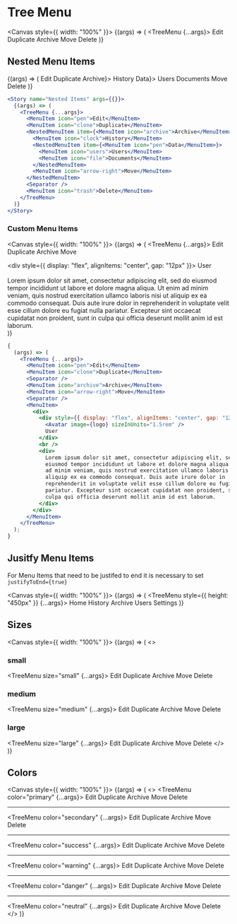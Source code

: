
<Meta title="General/Tree Menu" component={TreeMenu} />

# Tree Menu

<Canvas style={{ width: "100%" }}>
  <Story name="Default" args={{}}>
    {(args) => (
      <TreeMenu {...args}>
        <MenuItem icon="pen">Edit</MenuItem>
        <MenuItem icon="clone">Duplicate</MenuItem>
        <Separator />
        <MenuItem icon="archive">Archive</MenuItem>
        <MenuItem icon="arrow-right">Move</MenuItem>
        <Separator />
        <MenuItem icon="trash">Delete</MenuItem>
      </TreeMenu>
    )}
  </Story>
</Canvas>

<ArgsTable story="Default" />

## Nested Menu Items

<Story name="Nested Items" args={{}}>
  {(args) => (
    <TreeMenu {...args}>
      <MenuItem icon="pen">Edit</MenuItem>
      <MenuItem icon="clone">Duplicate</MenuItem>
      <NestedMenuItem item={<MenuItem icon="archive">Archive</MenuItem>}>
        <MenuItem icon="clock">History</MenuItem>
        <NestedMenuItem item={<MenuItem icon="pen">Data</MenuItem>}>
          <MenuItem icon="users">Users</MenuItem>
          <MenuItem icon="file">Documents</MenuItem>
        </NestedMenuItem>
        <MenuItem icon="arrow-right">Move</MenuItem>
      </NestedMenuItem>
      <Separator />
      <MenuItem icon="trash">Delete</MenuItem>
    </TreeMenu>
  )}
</Story>

```jsx
<Story name="Nested Items" args={{}}>
  {(args) => (
    <TreeMenu {...args}>
      <MenuItem icon="pen">Edit</MenuItem>
      <MenuItem icon="clone">Duplicate</MenuItem>
      <NestedMenuItem item={<MenuItem icon="archive">Archive</MenuItem>}>
        <MenuItem icon="clock">History</MenuItem>
        <NestedMenuItem item={<MenuItem icon="pen">Data</MenuItem>}>
          <MenuItem icon="users">Users</MenuItem>
          <MenuItem icon="file">Documents</MenuItem>
        </NestedMenuItem>
        <MenuItem icon="arrow-right">Move</MenuItem>
      </NestedMenuItem>
      <Separator />
      <MenuItem icon="trash">Delete</MenuItem>
    </TreeMenu>
  )}
</Story>
```

### Custom Menu Items

<Canvas style={{ width: "100%" }}>
  <Story name="Custom Items" args={{}}>
    {(args) => (
      <TreeMenu {...args}>
        <MenuItem icon="pen">Edit</MenuItem>
        <MenuItem icon="clone">Duplicate</MenuItem>
        <Separator />
        <MenuItem icon="archive">Archive</MenuItem>
        <MenuItem icon="arrow-right">Move</MenuItem>
        <Separator />
        <MenuItem>
          <div>
            <div style={{ display: "flex", alignItems: "center", gap: "12px" }}>
              <Avatar image={logo} sizeInUnits="1.5rem" />
              User
            </div>
            <br />
            <div>
              Lorem ipsum dolor sit amet, consectetur adipiscing elit, sed do
              eiusmod tempor incididunt ut labore et dolore magna aliqua. Ut
              enim ad minim veniam, quis nostrud exercitation ullamco laboris
              nisi ut aliquip ex ea commodo consequat. Duis aute irure dolor in
              reprehenderit in voluptate velit esse cillum dolore eu fugiat
              nulla pariatur. Excepteur sint occaecat cupidatat non proident,
              sunt in culpa qui officia deserunt mollit anim id est laborum.
            </div>
          </div>
        </MenuItem>
      </TreeMenu>
    )}
  </Story>
</Canvas>

```jsx
{
  (args) => (
    <TreeMenu {...args}>
      <MenuItem icon="pen">Edit</MenuItem>
      <MenuItem icon="clone">Duplicate</MenuItem>
      <Separator />
      <MenuItem icon="archive">Archive</MenuItem>
      <MenuItem icon="arrow-right">Move</MenuItem>
      <Separator />
      <MenuItem>
        <div>
          <div style={{ display: "flex", alignItems: "center", gap: "12px" }}>
            <Avatar image={logo} sizeInUnits="1.5rem" />
            User
          </div>
          <br />
          <div>
            Lorem ipsum dolor sit amet, consectetur adipiscing elit, sed do
            eiusmod tempor incididunt ut labore et dolore magna aliqua. Ut enim
            ad minim veniam, quis nostrud exercitation ullamco laboris nisi ut
            aliquip ex ea commodo consequat. Duis aute irure dolor in
            reprehenderit in voluptate velit esse cillum dolore eu fugiat nulla
            pariatur. Excepteur sint occaecat cupidatat non proident, sunt in
            culpa qui officia deserunt mollit anim id est laborum.
          </div>
        </div>
      </MenuItem>
    </TreeMenu>
  );
}
```

## Jusitfy Menu Items

For Menu Items that need to be justifed to end it is necessary to set `justifyToEnd={true}`

<Canvas style={{ width: "100%" }}>
  <Story name="Justify Menu Items" args={{}}>
    {(args) => (
      <TreeMenu style={{ height: "450px" }} {...args}>
        <MenuItem icon="home">Home</MenuItem>
        <MenuItem icon="clock">History</MenuItem>
        <MenuItem icon="archive">Archive</MenuItem>
        <MenuItem icon="users" justifyToEnd={true}>
          Users
        </MenuItem>
        <Separator justifyToEnd={true}/>
        <MenuItem icon="gears" justifyToEnd={true}>
          Settings
        </MenuItem>
      </TreeMenu>
    )}
  </Story>
</Canvas>

## Sizes

<Canvas style={{ width: "100%" }}>
  <Story name="Sizes" args={{}}>
    {(args) => (
      <>
        <h3>small</h3>
        <TreeMenu size="small" {...args}>
          <MenuItem icon="pen">Edit</MenuItem>
          <MenuItem icon="clone">Duplicate</MenuItem>
          <MenuItem icon="archive">Archive</MenuItem>
          <MenuItem icon="arrow-right">Move</MenuItem>
          <MenuItem icon="trash">Delete</MenuItem>
        </TreeMenu>
        <br />
        <h3>medium</h3>
        <TreeMenu size="medium" {...args}>
          <MenuItem icon="pen">Edit</MenuItem>
          <MenuItem icon="clone">Duplicate</MenuItem>
          <MenuItem icon="archive">Archive</MenuItem>
          <MenuItem icon="arrow-right">Move</MenuItem>
          <MenuItem icon="trash">Delete</MenuItem>
        </TreeMenu>
        <br />
        <h3>large</h3>
        <TreeMenu size="large" {...args}>
          <MenuItem icon="pen">Edit</MenuItem>
          <MenuItem icon="clone">Duplicate</MenuItem>
          <MenuItem icon="archive">Archive</MenuItem>
          <MenuItem icon="arrow-right">Move</MenuItem>
          <MenuItem icon="trash">Delete</MenuItem>
        </TreeMenu>
      </>
    )}
  </Story>
</Canvas>

## Colors

<Canvas style={{ width: "100%" }}>
  <Story name="Colors" args={{}}>
    {(args) => (
      <>
        <TreeMenu color="primary" {...args}>
          <MenuItem icon="pen">Edit</MenuItem>
          <MenuItem icon="clone">Duplicate</MenuItem>
          <MenuItem icon="archive">Archive</MenuItem>
          <MenuItem icon="arrow-right">Move</MenuItem>
          <MenuItem icon="trash">Delete</MenuItem>
        </TreeMenu>
        <br />
        <hr />
        <TreeMenu color="secondary" {...args}>
          <MenuItem icon="pen">Edit</MenuItem>
          <MenuItem icon="clone">Duplicate</MenuItem>
          <MenuItem icon="archive">Archive</MenuItem>
          <MenuItem icon="arrow-right">Move</MenuItem>
          <MenuItem icon="trash">Delete</MenuItem>
        </TreeMenu>
        <br />
        <hr />
        <TreeMenu color="success" {...args}>
          <MenuItem icon="pen">Edit</MenuItem>
          <MenuItem icon="clone">Duplicate</MenuItem>
          <MenuItem icon="archive">Archive</MenuItem>
          <MenuItem icon="arrow-right">Move</MenuItem>
          <MenuItem icon="trash">Delete</MenuItem>
        </TreeMenu>
        <br />
        <hr />
        <TreeMenu color="warning" {...args}>
          <MenuItem icon="pen">Edit</MenuItem>
          <MenuItem icon="clone">Duplicate</MenuItem>
          <MenuItem icon="archive">Archive</MenuItem>
          <MenuItem icon="arrow-right">Move</MenuItem>
          <MenuItem icon="trash">Delete</MenuItem>
        </TreeMenu>
        <br />
        <hr />
        <TreeMenu color="danger" {...args}>
          <MenuItem icon="pen">Edit</MenuItem>
          <MenuItem icon="clone">Duplicate</MenuItem>
          <MenuItem icon="archive">Archive</MenuItem>
          <MenuItem icon="arrow-right">Move</MenuItem>
          <MenuItem icon="trash">Delete</MenuItem>
        </TreeMenu>
        <br />
        <hr />
        <TreeMenu color="neutral" {...args}>
          <MenuItem icon="pen">Edit</MenuItem>
          <MenuItem icon="clone">Duplicate</MenuItem>
          <MenuItem icon="archive">Archive</MenuItem>
          <MenuItem icon="arrow-right">Move</MenuItem>
          <MenuItem icon="trash">Delete</MenuItem>
        </TreeMenu>
      </>
    )}
  </Story>
</Canvas>
